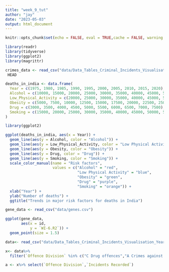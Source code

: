 ```yaml
---
title: "week_9_tut"
author: "jay"
date: "2023-05-03"
output: html_document
---
```



```r
knitr::opts_chunk$set(echo = FALSE, eval = TRUE,cache = FALSE, warning = FALSE, message = FALSE)
```

```r
library(readr)
library(tidyverse)
library(ggplot2)
library(magrittr)
```

```r
crimes_data <- read_csv("data/Data_Tables_Criminal_Incidents_Visualisation_Year_Ending_December_2019.csv")
 HEAD
```


```r

deaths_in_india <- data.frame(
  Year = c(1975, 1980, 1985, 1990, 1995, 2000, 2005, 2010, 2015, 2020),
  Alcohol = c(10000, 15000, 20000, 25000, 30000, 35000, 40000, 45000, 50000, 55000),
  Low_Physical_Activity = c(20000, 25000, 30000, 35000, 40000, 45000, 50000, 55000, 60000, 65000),
  Obesity = c(5000, 7500, 10000, 12500, 15000, 17500, 20000, 22500, 25000, 27500),
  Drug = c(3000, 3500, 4000, 4500, 5000, 5500, 6000, 6500, 7000, 7500),
  Smoking = c(15000, 20000, 25000, 30000, 35000, 40000, 45000, 50000, 55000, 60000)
)

```


```r
library(ggplot2)

ggplot(deaths_in_india, aes(x = Year)) +
  geom_line(aes(y = Alcohol, color = "Alcohol")) +
  geom_line(aes(y = Low_Physical_Activity, color = "Low Physical Activity")) +
  geom_line(aes(y = Obesity, color = "Obesity")) +
  geom_line(aes(y = Drug, color = "Drug")) +
  geom_line(aes(y = Smoking, color = "Smoking")) +
  scale_color_manual(name = "Risk factors",
                     values = c("Alcohol" = "red",
                                "Low Physical Activity" = "blue",
                                "Obesity" = "green",
                                "Drug" = "purple",
                                "Smoking" = "orange")) +
  xlab("Year") +
  ylab("Number of deaths") +
  ggtitle("Trends in major risk factors for deaths in India")

```

```r

gene_data <- read_csv("data/genes.csv")

```

```r
ggplot(gene_data,
       aes(x = id,
           y = `WI-6.R2`)) +
  geom_point(size = 1.5) 
```

```r
data<- read_csv("data/Data_Tables_Criminal_Incidents_Visualisation_Year_Ending_December_2019.csv")
```

```r
x<- data%>% 
  filter(`Offence Division` %in% c("C Drug offences","A Crimes against the person"))

a <- x%>% select(`Offence Division`,`Incidents Recorded`)


```



